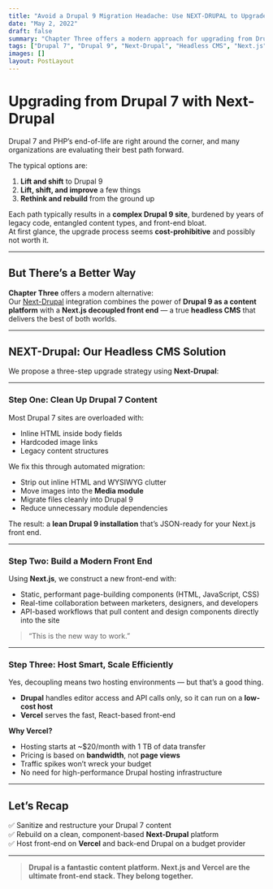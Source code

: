 ```yaml
---
title: "Avoid a Drupal 9 Migration Headache: Use NEXT-DRUPAL to Upgrade Your Drupal 7 Site"
date: "May 2, 2022"
draft: false
summary: "Chapter Three offers a modern approach for upgrading from Drupal 7: migrate content to Drupal 9 and decouple the front end using Next.js via their Next-Drupal framework. This three-step process involves cleaning and restructuring content, building a performant front end, and hosting the back end and front end separately — with Drupal on a low-cost provider and Next.js on Vercel. The result is a scalable, cost-efficient, and future-ready headless CMS solution."
tags: ["Drupal 7", "Drupal 9", "Next-Drupal", "Headless CMS", "Next.js", "Migration"],
images: []
layout: PostLayout
---
```


# Upgrading from Drupal 7 with Next-Drupal

Drupal 7 and PHP’s end-of-life are right around the corner, and many organizations are evaluating their best path forward.

The typical options are:
1. **Lift and shift** to Drupal 9
2. **Lift, shift, and improve** a few things
3. **Rethink and rebuild** from the ground up

Each path typically results in a **complex Drupal 9 site**, burdened by years of legacy code, entangled content types, and front-end bloat.  
At first glance, the upgrade process seems **cost-prohibitive** and possibly not worth it.

---

## But There’s a Better Way

**Chapter Three** offers a modern alternative:  
Our [Next-Drupal](https://www.next-drupal.org) integration combines the power of **Drupal 9 as a content platform** with a **Next.js decoupled front end** — a true **headless CMS** that delivers the best of both worlds.

---

## NEXT-Drupal: Our Headless CMS Solution

We propose a three-step upgrade strategy using **Next-Drupal**:

---

### Step One: Clean Up Drupal 7 Content

Most Drupal 7 sites are overloaded with:
- Inline HTML inside body fields
- Hardcoded image links
- Legacy content structures

We fix this through automated migration:

- Strip out inline HTML and WYSIWYG clutter
- Move images into the **Media module**
- Migrate files cleanly into Drupal 9
- Reduce unnecessary module dependencies

The result: a **lean Drupal 9 installation** that’s JSON-ready for your Next.js front end.

---

### Step Two: Build a Modern Front End

Using **Next.js**, we construct a new front-end with:

- Static, performant page-building components (HTML, JavaScript, CSS)
- Real-time collaboration between marketers, designers, and developers
- API-based workflows that pull content and design components directly into the site

> “This is the new way to work.”

---

### Step Three: Host Smart, Scale Efficiently

Yes, decoupling means two hosting environments — but that’s a good thing.

- **Drupal** handles editor access and API calls only, so it can run on a **low-cost host**
- **Vercel** serves the fast, React-based front-end

**Why Vercel?**

- Hosting starts at ~$20/month with 1 TB of data transfer
- Pricing is based on **bandwidth**, not **page views**
- Traffic spikes won’t wreck your budget
- No need for high-performance Drupal hosting infrastructure

---

## Let’s Recap

✅ Sanitize and restructure your Drupal 7 content  
✅ Rebuild on a clean, component-based **Next-Drupal** platform  
✅ Host front-end on **Vercel** and back-end Drupal on a budget provider  

---

> **Drupal is a fantastic content platform. Next.js and Vercel are the ultimate front-end stack. They belong together.**
